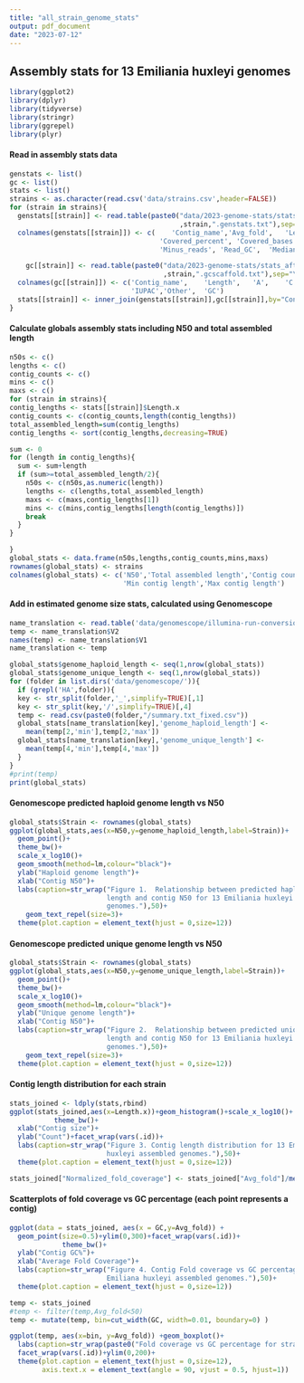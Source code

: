 ```yaml
---
title: "all_strain_genome_stats"
output: pdf_document
date: "2023-07-12"
---
```

## Assembly stats for 13 Emiliania huxleyi genomes

```r
library(ggplot2)
library(dplyr)
library(tidyverse)
library(stringr)
library(ggrepel)
library(plyr)
```


#### Read in assembly stats data

```r
genstats <- list()
gc <- list()
stats <- list()
strains <- as.character(read.csv('data/strains.csv',header=FALSE))
for (strain in strains){
  genstats[[strain]] <- read.table(paste0("data/2023-genome-stats/stats_after_pilon_round_2_decontam/"
                                          ,strain,".genstats.txt"),sep="\t",header=F)
  colnames(genstats[[strain]]) <- c(	'Contig_name','Avg_fold',	'Length',	'Ref_GC',	
                                     'Covered_percent',	'Covered_bases','Plus_reads',
                                     'Minus_reads',	'Read_GC',	'Median_fold', 'Std_Dev')

    gc[[strain]] <- read.table(paste0("data/2023-genome-stats/stats_after_pilon_round_2_decontam/"
                                      ,strain,".gcscaffold.txt"),sep="\t",header=F)
  colnames(gc[[strain]]) <- c('Contig_name',	'Length',	'A',	'C',	'G',	'T',	'N',	
                              'IUPAC','Other',	'GC')
  stats[[strain]] <- inner_join(genstats[[strain]],gc[[strain]],by="Contig_name")
}
```

#### Calculate globals assembly stats including N50 and total assembled length
```r
n50s <- c()
lengths <- c()
contig_counts <- c()
mins <- c()
maxs <- c()
for (strain in strains){ 
contig_lengths <- stats[[strain]]$Length.x
contig_counts <- c(contig_counts,length(contig_lengths))
total_assembled_length=sum(contig_lengths)
contig_lengths <- sort(contig_lengths,decreasing=TRUE)

sum <- 0
for (length in contig_lengths){
  sum <- sum+length
  if (sum>=total_assembled_length/2){
    n50s <- c(n50s,as.numeric(length))
    lengths <- c(lengths,total_assembled_length)
    maxs <- c(maxs,contig_lengths[1])
    mins <- c(mins,contig_lengths[length(contig_lengths)])
    break
  }
}

}
global_stats <- data.frame(n50s,lengths,contig_counts,mins,maxs)
rownames(global_stats) <- strains
colnames(global_stats) <- c('N50','Total assembled length','Contig count',
                            'Min contig length','Max contig length')
```
#### Add in estimated genome size stats, calculated using Genomescope
```r
name_translation <- read.table('data/genomescope/illumina-run-conversions.txt',sep='')
temp <- name_translation$V2
names(temp) <- name_translation$V1
name_translation <- temp
```
```r
global_stats$genome_haploid_length <- seq(1,nrow(global_stats))
global_stats$genome_unique_length <- seq(1,nrow(global_stats))
for (folder in list.dirs('data/genomescope/')){
  if (grepl('HA',folder)){
  key <- str_split(folder,'_',simplify=TRUE)[,1]
  key <- str_split(key,'/',simplify=TRUE)[,4]
  temp <- read.csv(paste0(folder,"/summary.txt_fixed.csv"))
  global_stats[name_translation[key],'genome_haploid_length'] <- 
    mean(temp[2,'min'],temp[2,'max'])
  global_stats[name_translation[key],'genome_unique_length'] <- 
    mean(temp[4,'min'],temp[4,'max'])
  }
}
#print(temp)
print(global_stats)
```
#### Genomescope predicted haploid genome length vs N50
```r
global_stats$Strain <- rownames(global_stats)
ggplot(global_stats,aes(x=N50,y=genome_haploid_length,label=Strain))+
  geom_point()+
  theme_bw()+
  scale_x_log10()+
  geom_smooth(method=lm,colour="black")+
  ylab("Haploid genome length")+
  xlab("Contig N50")+
  labs(caption=str_wrap("Figure 1.  Relationship between predicted haploid genome 
                        length and contig N50 for 13 Emiliania huxleyi assembled 
                        genomes."),50)+
    geom_text_repel(size=3)+
  theme(plot.caption = element_text(hjust = 0,size=12))

```
#### Genomescope predicted unique genome length vs N50
```r

global_stats$Strain <- rownames(global_stats)
ggplot(global_stats,aes(x=N50,y=genome_unique_length,label=Strain))+
  geom_point()+
  theme_bw()+
  scale_x_log10()+
  geom_smooth(method=lm,colour="black")+
  ylab("Unique genome length")+
  xlab("Contig N50")+
  labs(caption=str_wrap("Figure 2.  Relationship between predicted unique genome
                        length and contig N50 for 13 Emiliania huxleyi assembled
                        genomes."),50)+
    geom_text_repel(size=3)+
  theme(plot.caption = element_text(hjust = 0,size=12))

```
#### Contig length distribution for each strain
```r
stats_joined <- ldply(stats,rbind)
ggplot(stats_joined,aes(x=Length.x))+geom_histogram()+scale_x_log10()+
           theme_bw()+
  xlab("Contig size")+
  ylab("Count")+facet_wrap(vars(.id))+
  labs(caption=str_wrap("Figure 3. Contig length distribution for 13 Emiliania 
                        huxleyi assembled genomes."),50)+
  theme(plot.caption = element_text(hjust = 0,size=12))


```



```r
  
stats_joined["Normalized_fold_coverage"] <- stats_joined["Avg_fold"]/mean(stats_joined$Avg_fold)

```

#### Scatterplots of fold coverage vs GC percentage (each point represents a contig)
```r

ggplot(data = stats_joined, aes(x = GC,y=Avg_fold)) +
  geom_point(size=0.5)+ylim(0,300)+facet_wrap(vars(.id))+
             theme_bw()+
  ylab("Contig GC%")+
  xlab("Average Fold Coverage")+
  labs(caption=str_wrap("Figure 4. Contig Fold coverage vs GC percentage for 13 
                        Emiliana huxleyi assembled genomes."),50)+
  theme(plot.caption = element_text(hjust = 0,size=12))

```



```r

temp <- stats_joined
#temp <- filter(temp,Avg_fold<50)
temp <- mutate(temp, bin=cut_width(GC, width=0.01, boundary=0) )

ggplot(temp, aes(x=bin, y=Avg_fold)) +geom_boxplot()+
  labs(caption=str_wrap(paste0("Fold coverage vs GC percentage for strain ",strain)),50)+
  facet_wrap(vars(.id))+ylim(0,200)+
  theme(plot.caption = element_text(hjust = 0,size=12),
        axis.text.x = element_text(angle = 90, vjust = 0.5, hjust=1)) 

```






